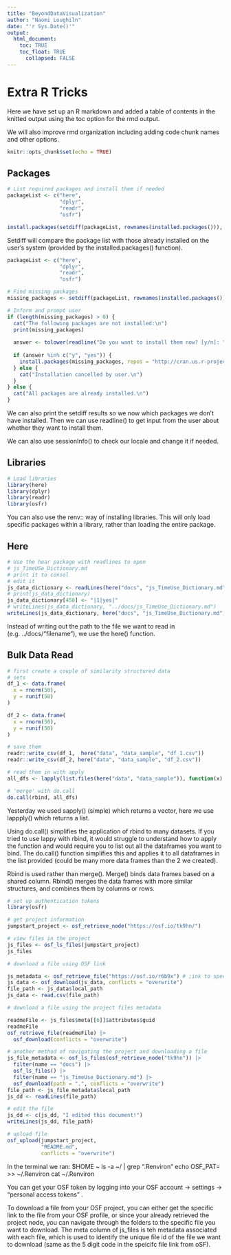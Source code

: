 ---
title: "BeyondDataVisualization"
author: "Naomi Loughiln"
date: "'r Sys.Date()'"
output: 
  html_document:
    toc: TRUE
    toc_float: TRUE 
      collapsed: FALSE 
---

# Extra R Tricks 

Here we have set up an R markdown and added a table of contents in the knitted output using the toc option for the rmd output. 

We will also improve rmd organization including adding code chunk names and other options. 

```{r setup, include=FALSE}
knitr::opts_chunk$set(echo = TRUE)
```

## Packages

```{r packages, echo = FALSE, results = 'hide', eval = FALSE}
# List required packages and install them if needed 
packageList <- c("here",
                 "dplyr",
                 "readr",
                 "osfr")

install.packages(setdiff(packageList, rownames(installed.packages())), repos = "http:/cran.us.r-project.org")
```

Setdiff will compare the package list with those already installed on the user's system (provided by the installed.packages() function). 

```{r}
packageList <- c("here", 
                 "dplyr", 
                 "readr", 
                 "osfr")

# Find missing packages
missing_packages <- setdiff(packageList, rownames(installed.packages()))

# Inform and prompt user
if (length(missing_packages) > 0) {
  cat("The following packages are not installed:\n")
  print(missing_packages)
  
  answer <- tolower(readline("Do you want to install them now? [y/n]: "))
  
  if (answer %in% c("y", "yes")) {
    install.packages(missing_packages, repos = "http://cran.us.r-project.org")
  } else {
    cat("Installation cancelled by user.\n")
  }
} else {
  cat("All packages are already installed.\n")
}

```


We can also print the setdiff results so we now which packages we don't have installed. Then we can use readline() to get input from the user about whether they want to install them. 

We can also use sessionInfo() to check our locale and change it if needed. 

## Libraries 

```{r libraries}
# Load libraries 
library(here)
library(dplyr)
library(readr)
library(osfr)
```

You can also use the renv:: way of installing libraries. This will only load specific packages within a library, rather than loading the entire package. 

## Here

```{r here}
# Use the hear package with readlines to open 
# js_TimeUSe_Dictionary.md
# print it to consol
# edit it 
js_data_dictionary <- readLines(here("docs", "js_TimeUse_Dictionary.md"))
# print(js_data_dictionary)
js_data_dictionary[450] <- "|1|yes|"
# writeLines(js_data_dictionary, "../docs/js_TimeUse_Dictionary.md")
writeLines(js_data_dictionary, here("docs", "js_TimeUse_Dictionary.md"))
```

Instead of writing out the path to the file we want to read in (e.g. ../docs/"filename"), we use the here() function. 

## Bulk Data Read

```{r}
# first create a couple of similarity structured data 
# sets
df_1 <- data.frame(
  x = rnorm(50),
  y = runif(50)
)

df_2 <- data.frame(
  x = rnorm(50),
  y = runif(50)
)

# save them
readr::write_csv(df_1,  here("data", "data_sample", "df_1.csv"))
readr::write_csv(df_2, here("data", "data_sample", "df_2.csv"))

# read them in with apply
all_dfs <- lapply(list.files(here("data", "data_sample")), function(x) read_csv(here("data", x)))

# 'merge' with do.call
do.call(rbind, all_dfs)

```

Yesterday we used sapply() (simple) which returns a vector, here we use lappply() which returns a list.

Using do.call() simplifies the application of rbind to many datasets. If you tried to use lappy with rbind, it would struggle to understand how to apply the function and would require you to list out all the dataframes you want to bind. The do.call() function simplifies this and applies it to all dataframes in the list provided (could be many more data frames than the 2 we created). 

Rbind is used rather than merge(). Merge() binds data frames based on a shared column. Rbind() merges the data frames with more similar structures, and combines them by columns or rows. 

```{r osf}
# set up authentication tokens
library(osfr)

# get project information
jumpstart_project <- osf_retrieve_node("https://osf.io/tk9hn/")

# view files in the project
js_files <- osf_ls_files(jumpstart_project)
js_files

# download a file using OSF link 

js_metadata <- osf_retrieve_file("https://osf.io/r6b9x") # ;ink to specific file from OSF 
js_data <- osf_download(js_data, conflicts = "overwrite")
file_path <- js_data$local_path
js_data <- read.csv(file_path)

# download a file using the project files metadata 

readmeFile <- js_files$meta[[6]]$attributes$guid
readmeFile
osf_retrieve_file(readmeFile) |>
  osf_download(conflicts = "overwrite")

# another method of navigating the project and downloading a file 
js_file_metadata <- osf_ls_files(osf_retrieve_node("tk9hn")) |>
  filter(name == "docs") |>
  osf_ls_files() |>
  filter(name == "js_TimeUse_Dictionary.md") |>
  osf_download(path = ".", conflicts = "overwrite")
file_path <- js_file_metadata$local_path
js_dd <- readLines(file_path)

# edit the file 
js_dd <- c(js_dd, "I edited this document!")
writeLines(js_dd, file_path)

# upload file 
osf_upload(jumpstart_project,
           "README.md",
           conflicts = "overwrite")

```

In the terminal we ran: 
$HOME 
~
ls -a ~/ | grep ".Renviron"
echo OSF_PAT= >> ~/.Renviron
cat ~/.Renviron


You can get your OSF token by logging into your OSF account -> settings -> "personal access tokens" . 

To download a file from your OSF project, you can either get the specific link to the file from your OSF profile, or since your already retrieved the project node, you can navigate through the folders to the specific file you want to download. The meta column of js_files is teh metadata associated with each file, which is used to identify the unique file id of the file we want to download (same as the 5 digit code in the speicifc file link from oSF). 


